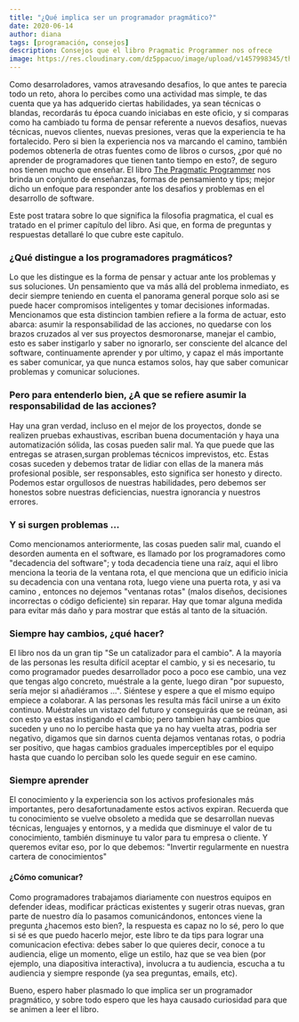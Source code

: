```yaml
---
title: "¿Qué implica ser un programador pragmático?"
date: 2020-06-14
author: diana
tags: [programación, consejos]
description: Consejos que el libro Pragmatic Programmer nos ofrece
image: https://res.cloudinary.com/dz5ppacuo/image/upload/v1457998345/the-pragmatic-programmer-review-min_tulprt.png
---
```


Como desarroladores, vamos atravesando desafios, lo que antes te parecia todo un reto, ahora lo percibes como una actividad mas simple, te das cuenta que ya has adquerido ciertas habilidades, ya sean técnicas o blandas, recordarás tu época cuando iniciabas en este oficio, y si comparas como ha cambiado tu forma de pensar referente a nuevos desafios, nuevas técnicas, nuevos clientes, nuevas presiones, veras que la experiencia te ha fortalecido. Pero si bien la experiencia nos va marcando el camino, también podemos obtenerla de otras fuentes como de libros o cursos, ¿por qué no aprender de programadores que tienen tanto tiempo en esto?, de seguro nos tienen mucho que enseñar. El libro [The Pragmatic Programmer](https://www.amazon.es/Pragmatic-Programmer-Journeyman-Master/dp/020161622X) nos brinda un conjunto de enseñanzas, formas de pensamiento y tips; mejor dicho un enfoque para responder ante los desafios y problemas en el desarrollo de software.

Este post tratara sobre lo que significa la filosofia pragmatica, el cual es tratado en el primer capítulo del libro. Asi que, en forma de preguntas y respuestas detallaré lo que cubre este capitulo.

### ¿Qué distingue a los programadores pragmáticos?

Lo que les distingue es la forma de pensar y actuar ante los problemas y sus soluciones. Un pensamiento que va más allá del problema inmediato, es decir siempre teniendo en cuenta el panorama general porque solo asi se puede hacer compromisos inteligentes y tomar decisiones informadas. Mencionamos que esta distincion tambien refiere a la forma de actuar, esto abarca: asumir la responsabilidad de las acciones, no quedarse con los brazos cruzados al ver sus proyectos desmoronarse, manejar el cambio, esto es saber instigarlo y saber no ignorarlo, ser consciente del alcance del software, continuamente aprender y por ultimo, y capaz el más importante es saber comunicar, ya que nunca estamos solos, hay que saber comunicar problemas y comunicar soluciones.

### Pero para entenderlo bien, ¿A que se refiere asumir la responsabilidad de las acciones?

Hay una gran verdad, incluso en el mejor de los proyectos, donde se realizen pruebas exhaustivas, escriban buena documentación y haya una automatización sólida, las cosas pueden salir mal. Ya que puede que las entregas se atrasen,surgan problemas técnicos imprevistos, etc. Estas cosas suceden y debemos tratar de lidiar con ellas de la manera más profesional posible, ser responsables, esto significa ser honesto y directo. Podemos estar orgullosos de nuestras habilidades, pero debemos ser honestos sobre nuestras deficiencias, nuestra ignorancia y nuestros errores.

### Y si surgen problemas ...

Como mencionamos anteriormente, las cosas pueden salir mal, cuando el desorden aumenta en el software, es llamado por los programadores como "decadencia del software"; y toda decadencia tiene una raíz, aqui el libro menciona la teoria de la ventana rota, el que menciona que un edificio inicia su decadencia con una ventana rota, luego viene una puerta rota, y asi va camino , entonces no dejemos "ventanas rotas" (malos diseños, decisiones incorrectas o código deficiente) sin reparar. Hay que tomar alguna medida para evitar más daño y para mostrar que estás al tanto de la situación.

### Siempre hay cambios, ¿qué hacer?

El libro nos da un gran tip "Se un catalizador para el cambio". A la mayoría de las personas les resulta difícil aceptar el cambio, y si es necesario, tu como programador puedes desarrollador poco a poco ese cambio, una vez que tengas algo concreto, muéstrale a la gente, luego diran "por supuesto, sería mejor si añadiéramos ...". Siéntese y espere a que el mismo equipo empiece a colaborar. A las personas les resulta más fácil unirse a un éxito continuo. Muéstrales un vistazo del futuro y conseguirás que se reúnan, asi con esto ya estas instigando el cambio; pero tambien hay cambios que suceden y uno no lo percibe hasta que ya no hay vuelta atras, podria ser negativo, digamos que sin darnos cuenta dejamos ventanas rotas, o podria ser positivo, que hagas cambios graduales imperceptibles por el equipo hasta que cuando lo perciban solo les quede seguir en ese camino.

### Siempre aprender

El conocimiento y la experiencia son los activos profesionales más importantes, pero desafortunadamente estos activos expiran. Recuerda que tu conocimiento se vuelve obsoleto a medida que se desarrollan nuevas técnicas, lenguajes y entornos, y a medida que disminuye el valor de tu conocimiento, también disminuye tu valor para tu empresa o cliente. Y queremos evitar eso, por lo que debemos: "Invertir regularmente en nuestra cartera de conocimientos"

#### ¿Cómo comunicar?

Como programadores trabajamos diariamente con nuestros equipos en defender ideas, modificar prácticas existentes y sugerir otras nuevas, gran parte de nuestro día lo pasamos comunicándonos, entonces viene la pregunta ¿hacemos esto bien?, la respuesta es capaz no lo sé, pero lo que si sé es que puedo hacerlo mejor, este libro te da tips para lograr una comunicacion efectiva: debes saber lo que quieres decir, conoce a tu audiencia, elige un momento, elige un estilo, haz que se vea bien (por ejemplo, una diapositiva interactiva), involucra a tu audiencia, escucha a tu audiencia y siempre responde (ya sea preguntas, emails, etc).

Bueno, espero haber plasmado lo que implica ser un programador pragmático, y sobre todo espero que les haya causado curiosidad para que se animen a leer el libro.
